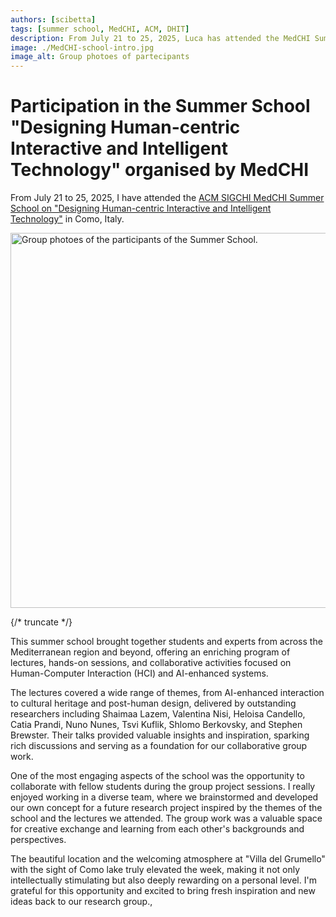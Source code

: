 ```yaml
---
authors: [scibetta]
tags: [summer school, MedCHI, ACM, DHIT]
description: From July 21 to 25, 2025, Luca has attended the MedCHI Summer School on "Designing Human-centric Interactive and Intelligent Technology" in Como, Italy.
image: ./MedCHI-school-intro.jpg
image_alt: Group photoes of partecipants
---
```



# Participation in the Summer School "Designing Human-centric Interactive and Intelligent Technology" organised by MedCHI

From July 21 to 25, 2025, I have attended the [ACM SIGCHI MedCHI Summer School on "Designing Human-centric Interactive and Intelligent Technology"](https://dhit.lakecomoschool.org/) in Como, Italy.

<p className="text--center"><img src={photo} height="600px" alt="Group photoes of the participants of the Summer School."></img></p>

{/* truncate */}

This summer school brought together students and experts from across the Mediterranean region and beyond, offering an enriching program of lectures, hands-on sessions, and collaborative activities focused on Human-Computer Interaction (HCI) and AI-enhanced systems.

The lectures covered a wide range of themes, from AI-enhanced interaction to cultural heritage and post-human design, delivered by outstanding researchers including Shaimaa Lazem, Valentina Nisi, Heloisa Candello, Catia Prandi, Nuno Nunes, Tsvi Kuflik, Shlomo Berkovsky, and Stephen Brewster. Their talks provided valuable insights and inspiration, sparking rich discussions and serving as a foundation for our collaborative group work.

One of the most engaging aspects of the school was the opportunity to collaborate with fellow students during the group project sessions. I really enjoyed working in a diverse team, where we brainstormed and developed our own concept for a future research project inspired by the themes of the school and the lectures we attended. The group work was a valuable space for creative exchange and learning from each other's backgrounds and perspectives.

The beautiful location and the welcoming atmosphere at "Villa del Grumello" with the sight of Como lake truly elevated the week, making it not only intellectually stimulating but also deeply rewarding on a personal level. I'm grateful for this opportunity and excited to bring fresh inspiration and new ideas back to our research group.,